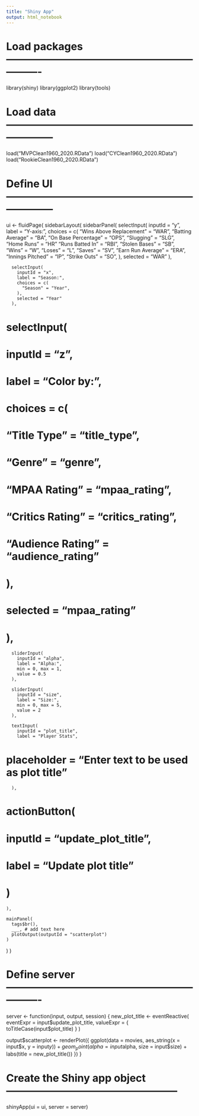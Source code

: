 ```yaml
---
title: "Shiny App"
output: html_notebook
---
```

# Load packages ----------------------------------------------------------------

library(shiny)
library(ggplot2)
library(tools)

# Load data --------------------------------------------------------------------

load("MVPClean1960_2020.RData")
load("CYClean1960_2020.RData")
load("RookieClean1960_2020.RData")

# Define UI --------------------------------------------------------------------

ui <- fluidPage(
  sidebarLayout(
    sidebarPanel(
      selectInput(
        inputId = "y",
        label = "Y-axis:",
        choices = c(
          "Wins Above Replacement" = "WAR",
          "Batting Average" = "BA",
          "On Base Percentage" = "OPS",
          "Slugging" = "SLG",
          "Home Runs" = "HR"
          "Runs Batted In" = "RBI",
          "Stolen Bases" = "SB",
          "Wins" = "W",
          "Loses" = "L",
          "Saves" = "SV",
          "Earn Run Average" = "ERA",
          "Innings Pitched" = "IP",
          "Strike Outs" = "SO",
        ),
        selected = "WAR"
      ),

      selectInput(
        inputId = "x",
        label = "Season:",
        choices = c(
          "Season" = "Year",
        ),
        selected = "Year"
      ),

#      selectInput(
#        inputId = "z",
#        label = "Color by:",
#        choices = c(
#          "Title Type" = "title_type",
#          "Genre" = "genre",
#          "MPAA Rating" = "mpaa_rating",
#          "Critics Rating" = "critics_rating",
#          "Audience Rating" = "audience_rating"
#        ),
#        selected = "mpaa_rating"
#      ),

      sliderInput(
        inputId = "alpha",
        label = "Alpha:",
        min = 0, max = 1,
        value = 0.5
      ),

      sliderInput(
        inputId = "size",
        label = "Size:",
        min = 0, max = 5,
        value = 2
      ),

      textInput(
        inputId = "plot_title",
        label = "Player Stats",
#        placeholder = "Enter text to be used as plot title"
      ),

#      actionButton(
#        inputId = "update_plot_title",
#        label = "Update plot title"
#      )
    ),

    mainPanel(
      tags$br(),
      ___, # add text here
      plotOutput(outputId = "scatterplot")
    )
  )
)

# Define server ----------------------------------------------------------------

server <- function(input, output, session) {
  new_plot_title <- eventReactive(
    eventExpr = input$update_plot_title,
    valueExpr = {
      toTitleCase(input$plot_title)
    }
  )

  output$scatterplot <- renderPlot({
    ggplot(data = movies, aes_string(x = input$x, y = input$y)) +
      geom_point(alpha = input$alpha, size = input$size) +
      labs(title = new_plot_title())
  })
}

# Create the Shiny app object --------------------------------------------------

shinyApp(ui = ui, server = server)